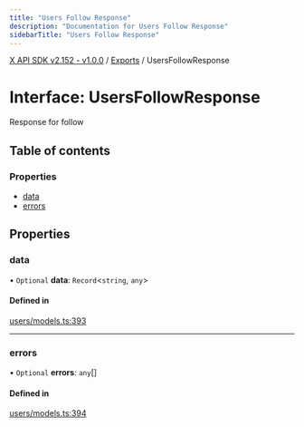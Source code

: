 ```yaml
---
title: "Users Follow Response"
description: "Documentation for Users Follow Response"
sidebarTitle: "Users Follow Response"
---
```


[X API SDK v2.152 - v1.0.0](../README.md) / [Exports](../modules.md) / UsersFollowResponse

# Interface: UsersFollowResponse

Response for follow

## Table of contents

### Properties

- [data](UsersFollowResponse.md#data)
- [errors](UsersFollowResponse.md#errors)

## Properties

### data

• `Optional` **data**: `Record`\<`string`, `any`\>

#### Defined in

[users/models.ts:393](https://github.com/xdevplatform/xdk/blob/ad4172ef5f68f089e0f077a190b271016dd35bf7/xdk/typescript/src/users/models.ts#L393)

___

### errors

• `Optional` **errors**: `any`[]

#### Defined in

[users/models.ts:394](https://github.com/xdevplatform/xdk/blob/ad4172ef5f68f089e0f077a190b271016dd35bf7/xdk/typescript/src/users/models.ts#L394)

